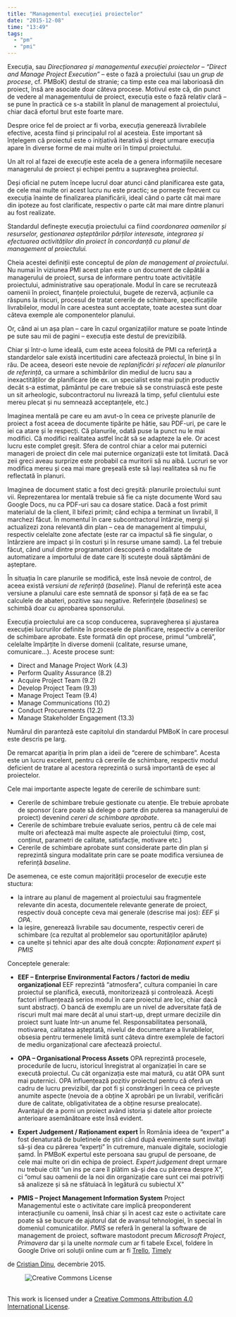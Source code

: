 ```yaml
---
title: "Managementul execuției proiectelor"
date: "2015-12-08"
time: "13:49"
tags:
  - "pm"
  - "pmi"
---
```

Execuția, sau *Direcționarea și managementul execuției proiectelor* -- *"Direct and Manage Project Execution"* -- este o fază a proiectului (sau un *grup de procese*, cf. PMBoK) destul de stranie; ca timp este cea mai laborioasă din proiect, însă are asociate doar câteva procese. Motivul este că, din punct de vedere al managementului de proiect, execuția este o fază relativ clară -- se pune în practică ce s-a stabilit în planul de management al proiectului, chiar dacă efortul brut este foarte mare.

Despre orice fel de proiect ar fi vorba, execuția generează livrabilele efective, acesta fiind și principalul rol al acesteia. Este important să înțelegem că proiectul este o inițiativă iterativă și drept urmare execuția apare în diverse forme de mai multe ori în timpul proiectului.

Un alt rol al fazei de execuție este acela de a genera informațiile necesare managerului de proiect și echipei pentru a supraveghea proiectul.

Deși oficial ne putem începe lucrul doar atunci când planificarea este gata, de cele mai multe ori acest lucru nu este practic; se pornește frecvent cu execuția înainte de finalizarea planificării, ideal când o parte cât mai mare din ipoteze au fost clarificate, respectiv o parte cât mai mare dintre planuri au fost realizate.

Standardul definește execuția proiectului ca fiind *coordonarea oamenilor și resurselor, gestionarea așteptărilor părților interesate, integrarea și efectuarea activităților din proiect în concordanță cu planul de management al proiectului.*

Cheia acestei definiții este conceptul de *plan de management al proiectului*. Nu numai în viziunea PMI acest plan este o un document de căpătâi a managerului de proiect, sursa de informare pentru toate activitățile proiectului, administrative sau operaționale. Modul în care se recrutează oamenii în proiect, finanțele proiectului, bugete de rezervă, acțiunile ca răspuns la riscuri, procesul de tratat cererile de schimbare, specificațiile livrabilelor, modul în care acestea sunt acceptate, toate acestea sunt doar câteva exemple ale componentelor planului.

Or, când ai un așa plan -- care în cazul organizațiilor mature se poate întinde pe sute sau mii de pagini -- execuția este destul de previzibilă.

Chiar și într-o lume ideală, cum este aceea folosită de PMI ca referință a standardelor sale există incertitudini care afectează proiectul, în bine și în rău. De aceea, deseori este nevoie de *replanificări și refaceri ale planurilor de referință*, ca urmare a schimbărilor din mediul de lucru sau a inexactităților de planificare (de ex. un specialist este mai puțin productiv decât s-a estimat, pământul pe care trebuie să se construiască este peste un sit arheologic, subcontractorul nu livrează la timp, șeful clientului este mereu plecat și nu semnează acceptanțele, etc.)

Imaginea mentală pe care eu am avut-o în ceea ce privește planurile de proiect a fost aceea de documente tipărite pe hâtie, sau PDF-uri, pe care le iei ca atare și le respecți. Că planurile, odată puse la punct nu le mai modifici. Că modifici realitatea astfel încât să se adapteze la ele. Or acest lucru este complet greșit. Sfera de control chiar a celor mai puternici manageri de proiect din cele mai puternice organizații este tot limitată. Dacă zeii greci aveau surprize este probabil ca muritorii să nu aibă. Lucruri se vor modifica mereu și cea mai mare greșeală este să lași realitatea să nu fie reflectată în planuri.

Imaginea de document static a fost deci greșită: planurile proiectului sunt vii. Reprezentarea lor mentală trebuie să fie ca niște documente Word sau Google Docs, nu ca PDF-uri sau ca dosare statice. Dacă a fost primit materialul de la client, îl bifezi primit; când echipa a terminat un livrabil, îl marchezi făcut. În momentul în care subcontractorul întârzie, mergi și actualizezi zona relevantă din plan -- cea de management al timpului, respectiv celelalte zone afectate (este rar ca impactul să fie singular, o întârziere are impact și în costuri și în resurse umane samd). La fel trebuie făcut, când unul dintre programatori descoperă o modalitate de automatizare a importului de date care îți scutește două săptămâni de așteptare.

În situația în care planurile se modifică, este însă nevoie de control, de aceea există *versiuni de referință* (*baseline*). Planul de referință este acea versiune a planului care este semnată de sponsor și față de ea se fac calculele de abateri, pozitive sau negative. Referințele (*baselines*) se schimbă doar cu aprobarea sponsorului.

Execuția proiectului are ca scop conducerea, supravegherea și ajustarea execuției lucrurilor definite în procesele de planificare, respectiv a cererilor de schimbare aprobate. Este formată din opt procese, primul "umbrelă", celelalte împărțite în diverse domenii (calitate, resurse umane, comunicare...). Aceste procese sunt:

-   Direct and Manage Project Work (4.3)
-   Perform Quality Assurance (8.2)
-   Acquire Project Team (9.2)
-   Develop Project Team (9.3)
-   Manage Project Team (9.4)
-   Manage Communications (10.2)
-   Conduct Procurements (12.2)
-   Manage Stakeholder Engagement (13.3)

Numărul din paranteză este capitolul din standardul PMBoK în care procesul este descris pe larg.

De remarcat apariția în prim plan a ideii de "cerere de schimbare". Acesta este un lucru excelent, pentru că cererile de schimbare, respectiv modul deficient de tratare al acestora reprezintă o sursă importantă de eșec al proiectelor.

Cele mai importante aspecte legate de cererile de schimbare sunt:

-   Cererile de schimbare trebuie gestionate cu atenție. Ele trebuie aprobate de sponsor (care poate să delege o parte din puterea sa managerului de proiect) devenind *cereri de schimbare aprobate*.
-   Cererile de schimbare trebuie evaluate serios, pentru că de cele mai multe ori afectează mai multe aspecte ale proiectului (timp, cost, conținut, parametri de calitate, satisfacție, motivare etc.)
-   Cererile de schimbare aprobate sunt considerate parte din plan și reprezintă singura modalitate prin care se poate modifica versiunea de referință *baseline*.

De asemenea, ce este comun majorității proceselor de execuție este stuctura:

-   la intrare au planul de magement al proiectului sau fragmentele relevante din acesta, documentele relevante generate de proiect, respectiv două concepte ceva mai generale (descrise mai jos): *EEF* și *OPA*.
-   la ieșire, generează livrabile sau documente, respectiv cereri de schimbare (ca rezultat al problemelor sau oportunităților apărute)
-   ca unelte și tehnici apar des alte două concpte: *Raționament expert* și *PMIS*

Conceptele generale:

-   **EEF -- Enterprise Environmental Factors / factori de mediu organizațional** EEF reprezintă "atmosfera", cultura companiei în care proiectul se planifică, execută, monitorizează și controlează. Acești factori influențează serios modul în care proiectul are loc, chiar dacă sunt abstracți. O bancă de exemplu are un nivel de adversitate față de riscuri mult mai mare decât al unui start-up, drept urmare deciziile din proiect sunt luate într-un anume fel. Responsabilitatea personală, motivarea, calitatea așteptată, nivelul de documentare a livrabilelor, obsesia pentru termenele limită sunt câteva dintre exemplele de factori de mediu organizațional care afectează proiectul.

-   **OPA -- Organisational Process Assets** OPA reprezintă procesele, procedurile de lucru, istoricul înregistrat al organizației în care se execută proiectul. Cu cât organizația este mai matură, cu atât OPA sunt mai puternici. OPA influențează pozitiv proiectul pentru că oferă un cadru de lucru previzibil, dar pot fi și constrângeri în ceea ce privește anumite aspecte (nevoia de a obține X aprobări pe un livrabil, verificări dure de calitate, obligativitatea de a obține resurse prealocate). Avantajul de a porni un proiect având istoria și datele altor proiecte anterioare asemănătoare este însă evident.

-   **Expert Judgement / Raționament expert** În România ideea de "expert" a fost denaturată de buletinele de știri când după evenimente sunt invitați să-și dea cu părerea "experți" în cutremure, manuale digitale, sociologie șamd. În PMBoK expertul este persoana sau grupul de persoane, de cele mai multe ori din echipa de proiect. *Expert judgement* drept urmare nu trebuie citit "un ins pe care îl plătim să-și dea cu părerea despre X", ci "omul sau oamenii de la noi din organizație care sunt cei mai potriviți să analizeze și să ne sfătuiacă în legătură cu subiectul X"

-   **PMIS -- Project Management Information System** Project Managementul este o activitate care implică preoponderent interacțiunile cu oamenii, însă chiar și în acest caz este o activitate care poate să se bucure de ajutorul dat de avansul tehnologiei, în special în domeniul comunicatiilor. *PMIS* se referă în general la software de management de proiect, software mastodont precum *Microsoft Project*, *Primavera* dar și la unelte *normale* cum ar fi tabele Excel, foldere în Google Drive ori soluții online cum ar fi [Trello](https://trello.com){target="_blank"}, [Timely](https://timelyapp.com){target="_blank"}

de [Cristian Dinu](https://twitter.com/cdinu){target="_blank"}, decembrie 2015. [](http://creativecommons.org/licenses/by/4.0/){rel="license" target="_blank"}

<figure data-orig-height="31" data-orig-src="https://i.creativecommons.org/l/by/4.0/88x31.png" data-orig-width="88">
<img src="media/134786440188_0.png" style="border-width:0; width: auto;" data-orig-height="31" data-orig-src="https://i.creativecommons.org/l/by/4.0/88x31.png" data-orig-width="88" alt="Creative Commons License" />
</figure>

\
This work is licensed under a [Creative Commons Attribution 4.0 International License](http://creativecommons.org/licenses/by/4.0/){rel="license" target="_blank"}.
